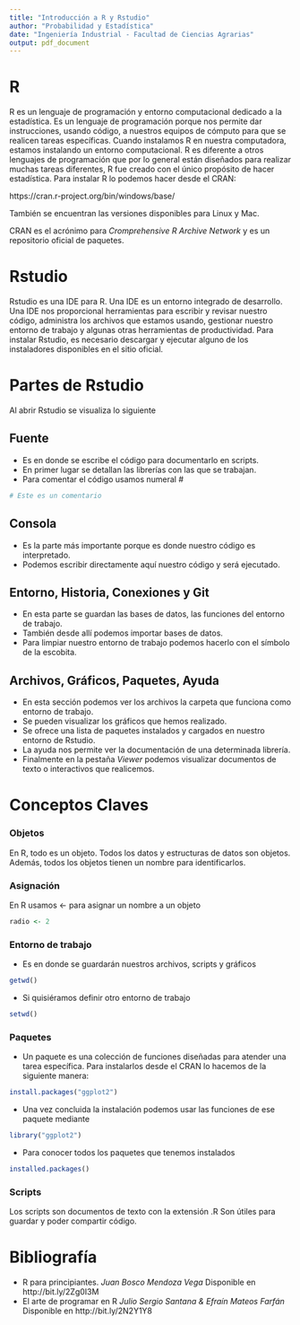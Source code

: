 ```yaml
---
title: "Introducción a R y Rstudio"
author: "Probabilidad y Estadística"
date: "Ingeniería Industrial - Facultad de Ciencias Agrarias"
output: pdf_document
---
```


# R 

R es un lenguaje de programación y entorno computacional dedicado a la estadística. 
Es un lenguaje de programación porque nos permite dar instrucciones, usando código, a nuestros equipos de cómputo para que se realicen tareas específicas. Cuando instalamos R en nuestra computadora, estamos instalando un entorno computacional. 
R es diferente a otros lenguajes de programación que por lo general están diseñados para realizar muchas tareas diferentes, R fue creado con el único propósito de hacer estadística. 
Para instalar R lo podemos hacer desde el CRAN:

https://cran.r-project.org/bin/windows/base/

También se encuentran las versiones disponibles para Linux y Mac. 

CRAN es el acrónimo para _Cromprehensive R Archive Network_ y es un repositorio oficial de paquetes. 

# Rstudio

Rstudio es una IDE para R. Una IDE es un entorno integrado de desarrollo. 
Una IDE nos proporcional herramientas para escribir y revisar nuestro código, administra los archivos que estamos usando, gestionar nuestro entorno de trabajo y algunas otras herramientas de productividad. 
Para instalar Rstudio, es necesario descargar y ejecutar alguno de los instaladores disponibles en el sitio oficial. 


# Partes de Rstudio

Al abrir Rstudio se visualiza lo siguiente

\begin{figure}[ht] 
\includegraphics[width=0.75\textwidth]{/Users/Roxana/guia-0/images/rstudio-1.png}
\caption{Archivos, Gráficos, Paquetes, Ayuda, Viewer}
\end{figure}

## Fuente
- Es en donde se escribe el código para documentarlo en scripts. 
- En primer lugar se detallan las librerías con las que se trabajan. 
- Para comentar el código usamos numeral #

```r
# Este es un comentario
```


\begin{figure}[ht] 
\includegraphics[width=0.75\textwidth]{/Users/Roxana/guia-0/images/rstudio-2.png}
\caption{Fuente}
\end{figure}



## Consola

- Es la parte más importante porque es donde nuestro código es interpretado. 
- Podemos escribir directamente aquí nuestro código y será ejecutado. 


\begin{figure}[ht] 
\includegraphics[width=0.75\textwidth]{/Users/Roxana/guia-0/images/rstudio-3.png}
\caption{Consola}
\end{figure}



## Entorno, Historia, Conexiones y Git
- En esta parte se guardan las bases de datos, las funciones del entorno de trabajo. 
- También desde allí podemos importar bases de datos. 
- Para limpiar nuestro entorno de trabajo podemos hacerlo con el símbolo de la escobita. 

\begin{figure}[ht] 
\includegraphics[width=0.75\textwidth]{/Users/Roxana/guia-0/images/rstudio-4.png}
\caption{Entorno, historia, conexiones}
\end{figure}



## Archivos, Gráficos, Paquetes, Ayuda
- En esta sección podemos ver los archivos la carpeta que funciona como entorno de trabajo. 
- Se pueden visualizar los gráficos que hemos realizado. 
- Se ofrece una lista de paquetes instalados y cargados en nuestro entorno de Rstudio. 
- La ayuda nos permite ver la documentación de una determinada librería. 
- Finalmente en la pestaña _Viewer_ podemos visualizar documentos de texto o interactivos que realicemos. 

\begin{figure}[ht] 
\includegraphics[width=0.75\textwidth]{/Users/Roxana/guia-0/images/rstudio-5.png}
\caption{Archivos, Gráficos, Paquetes, Ayuda}
\end{figure}


# Conceptos Claves

### Objetos
En R, todo es un objeto. Todos los datos y estructuras de datos son objetos. Además, todos los objetos tienen un nombre para identificarlos.

### Asignación 
En R usamos <- para asignar un nombre a un objeto

```r
radio <- 2
```

### Entorno de trabajo
- Es en donde se guardarán nuestros archivos, scripts y gráficos 

```r
getwd()
```

- Si quisiéramos definir otro entorno de trabajo

```r
setwd()
```

### Paquetes

- Un paquete es una colección de funciones diseñadas para atender una tarea específica. Para instalarlos desde el CRAN lo hacemos de la siguiente manera:

```r
install.packages("ggplot2")
```

- Una vez concluida la instalación podemos usar las funciones de ese paquete mediante

```r
library("ggplot2")
```

- Para conocer todos los paquetes que tenemos instalados

```r
installed.packages()
```

### Scripts
Los scripts son documentos de texto con la extensión .R
Son útiles para guardar y poder compartir código. 



# Bibliografía

- R para principiantes. _Juan Bosco Mendoza Vega_
Disponible en http://bit.ly/2Zg0I3M
- El arte de programar en R _Julio Sergio Santana & Efraín Mateos Farfán_ Disponible en http://bit.ly/2N2Y1Y8 

